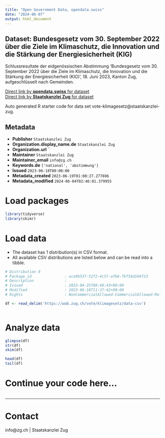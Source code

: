 ```yaml
---
title: "Open Government Data, opendata.swiss"
date: "2024-06-07"
output: html_document
---
```


## Dataset: Bundesgesetz vom 30. September 2022 über die Ziele im Klimaschutz, die Innovation und die Stärkung der Energiesicherheit (KIG)

Schlussresultate der eidgenössischen Abstimmung 'Bundesgesetz vom 30. September 2022 über die Ziele im Klimaschutz, die Innovation und die Stärkung der Energiesicherheit (KIG)', 18. Juni 2023, Kanton Zug, aufgeschlüsselt nach Gemeinden.

[Direct link by **opendata.swiss** for dataset](https://opendata.swiss/de/dataset/bundesgesetz-vom-30-september-2022-uber-die-ziele-im-klimaschutz-die-innovation-und-die-starkun)<br>
[Direct link by **Staatskanzlei Zug** for dataset](https://wab.zug.ch/vote/klimagesetz/data)

Auto generated R starter code for data set vote-klimagesetz@staatskanzlei-zug.

## Metadata

- **Publisher** `Staatskanzlei Zug`
- **Organization.display_name.de** `Staatskanzlei Zug`
- **Organization.url** ``
- **Maintainer** `Staatskanzlei Zug`
- **Maintainer_email** `info@zg.ch`
- **Keywords.de** `['national', 'abstimmung']`
- **Issued** `2023-06-18T00:00:00`
- **Metadata_created** `2023-06-19T01:00:27.277696`
- **Metadata_modified** `2024-06-04T02:46:01.379955`


# Load packages

```r

library(tidyverse)
library(skimr)

```

# Load data

-   The dataset has 1 distribution(s) in CSV format.
-   All available CSV distributions are listed below and can be read into a tibble.

```r

# Distribution 0
# Package_id               : ace9b53f-52f2-4c57-afb6-7bf54d166f23
# Description              : 
# Issued                   : 2023-04-25T08:48:43+00:00
# Modified                 : 2023-06-18T11:37:42+00:00
# Rights                   : NonCommercialAllowed-CommercialAllowed-ReferenceRequired

df <- read_delim('https://wab.zug.ch/vote/klimagesetz/data-csv')



```

# Analyze data

```r

glimpse(df)
str(df)
skim(df)

head(df)
tail(df)

```

# Continue your code here...

```r

```

------------------------------------------------------------------------

# Contact

info@zg.ch | Staatskanzlei Zug
